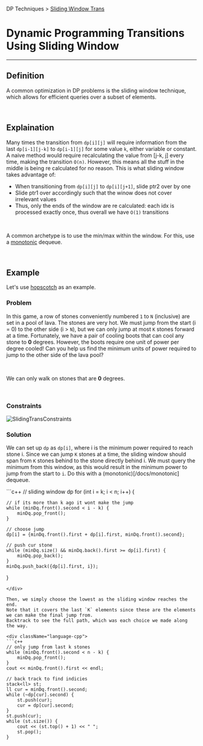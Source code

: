 DP Techniques > [Sliding Window Trans](/docs/slidingwindowtransition/)
# Dynamic Programming Transitions Using Sliding Window
---
## Definition
A common optimization in DP problems is the sliding window technique, which allows for efficient queries 
over a subset of elements.

&nbsp;

## Explaination
Many times the transition from `dp[i][j]` will require information from the last `dp[i-1][j-k]` to `dp[i-1][j]` for
some value `k`, either variable or constant. A naive method would require recalculating the value from [j-k, j] every
time, making the transition `O(n)`. However, this means all the stuff in the middle is being re calculated for no reason.
This is what sliding window takes advantage of:
- When transitioning from `dp[i][j]` to `dp[i][j+1]`, slide ptr2 over by one
- Slide ptr1 over accordingly such that the winow does not cover irrelevant values
- Thus, only the ends of the window are re calculated: each idx is processed exactly once, thus overall we have `O(1)` transitions

&nbsp;

A common archetype is to use the min/max within the window. For this, use a [monotonic](/docs/monotonic) dequeue.

&nbsp;

## Example
Let's use [hopscotch](https://dmoj.ca/problem/hopscotch2) as an example.

### Problem 
In this game, a row of stones conveniently numbered `1` to `N` (inclusive) are set in a pool of lava. 
The stones are very hot. We must jump from the start (i = 0) to the other side (i > `N`), but we can only jump at most 
`K` stones forward at a time. Fortunately, we have a pair of cooling boots that can cool any stone to **0**
degrees. However, the boots require one unit of power per degree cooled! Can you help us find the minimum 
units of power required to jump to the other side of the lava pool?

&nbsp;

We can only walk on stones that are **0** degrees.

&nbsp;

### Constraints
![SlidingTransConstraints](/images/slidingtransconstraints.png)

### Solution
We can set up `dp` as `dp[i]`, where i is the minimum power required to reach stone i. 
Since we can jump `K` stones at a time, the sliding window should span from `K` stones behind
to the stone directly behind i. We must query the minimum from this window, as this would result in 
the minimum power to jump from the start to `i`. Do this with a (monotonic)[/docs/monotonic] dequeue.

<div className="language-cpp">
```c++ 
// sliding window dp
for (int i = k; i < n; i++) {

    // if its more than k ago it wont make the jump
    while (minDq.front().second < i - k) {
        minDq.pop_front();
    }

    // choose jump
    dp[i] = {minDq.front().first + dp[i].first, minDq.front().second};

    // push cur stone
    while (minDq.size() && minDq.back().first >= dp[i].first) {
        minDq.pop_back();
    }
    minDq.push_back({dp[i].first, i});
}
```
</div>

Then, we simply choose the lowest as the sliding window reaches the end.
Note that it covers the last `K` elements since these are the elements we can make the final jump from. 
Backtrack to see the full path, which was each choice we made along the way.

<div className="language-cpp">
```c++ 
// only jump from last k stones
while (minDq.front().second < n - k) {
    minDq.pop_front();
}
cout << minDq.front().first << endl;

// back track to find indicies
stack<ll> st;
ll cur = minDq.front().second;
while (~dp[cur].second) {
    st.push(cur); 
    cur = dp[cur].second;
}
st.push(cur);
while (st.size()) {
    cout << (st.top() + 1) << " ";
    st.pop();
}
```
</div>